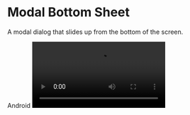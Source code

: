 
# Modal Bottom Sheet

A modal dialog that slides up from the bottom of the screen.

<TagContainer>
  <Tag>Android</Tag>
</TagContainer>

<Video src="https://files.catbox.moe/2bfbvb.mp4" />

<br />

## Installation

Modal Bottom Sheet uses the bottom sheet implementation from the [composables](https://github.com/nomanr/composables/tree/main/composables/src/main/java/com/nomanr/composables/bottomsheet) library.

<ComposablesCallout />

```kotlin copy
dependencies {
    api("com.nomanr:composables:$version")
}
```

Then add the component:

```bash copy
./gradlew lumo --add ModalBottomSheet
```

## Usage

### Basic Bottom Sheet

```kotlin copy
var isVisible by remember { mutableStateOf(false) }

ModalBottomSheet(
    isVisible = isVisible,
    onDismissRequest = { isVisible = false }
) {
    Column(modifier = Modifier.padding(16.dp)) {
        Text("Bottom Sheet Content")
    }
}
```

### Custom Bottom Sheet

```kotlin copy
val sheetState = rememberModalBottomSheetState()

ModalBottomSheet(
    sheetState = sheetState,
    isVisible = isVisible,
    onDismissRequest = { isVisible = false },
    sheetGesturesEnabled = true,
    dragHandle = {
        Box(
            modifier = Modifier
                .padding(12.dp)
                .background(color = Color.Unspecified)
        ) {
            Spacer(
                Modifier
                    .size(width = 36.dp, height = 6.dp)
                    .background(
                        color = AppTheme.colors.secondary,
                        shape = RoundedCornerShape(50)
                    )
            )
        }
    }
) {
    // Sheet content
}
```

## API Documentation

### Parameters

| Parameter              | Type                                 | Description                      |
| ---------------------- | ------------------------------------ | -------------------------------- |
| `sheetState`           | `SheetState`                         | State of the bottom sheet        |
| `isVisible`            | `Boolean`                            | Whether the sheet is visible     |
| `onDismissRequest`     | `() -> Unit`                         | Callback when sheet is dismissed |
| `sheetGesturesEnabled` | `Boolean`                            | Whether gestures are enabled     |
| `dragHandle`           | `@Composable (() -> Unit)?`          | Optional custom drag handle      |
| `content`              | `@Composable ColumnScope.() -> Unit` | Content to display in the sheet  |
